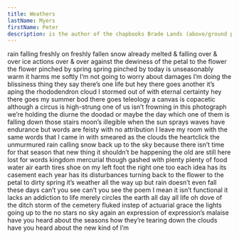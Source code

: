 ```yaml
---
title: Weathers
lastName: Myers
firstName: Peter
description: is the author of the chapbooks Brade Lands (above/ground press) and The Hangnail (Belladonna*). His reviews and essays have been featured in Chicago Review, Los Angeles Review of Books, Annulet, and elsewhere.
---
```


rain falling freshly on freshly fallen snow already melted & falling over & over ice actions over
& over against the dewiness of the petal to the flower the flower pinched by spring spring
pinched by today is unseasonably warm it harms me softly I’m not going to worry about
damages I’m doing the blissiness thing they say there’s one life but hey there goes another it’s
aping the rhododendron cloud I stormed out of with eternal certainty hey there goes my summer
bod there goes teleology a canvas is copacetic although a circus is high-strung one of us isn’t
frowning in this photograph we’re holding the diurne the doodad or maybe the day which one of
them is falling down those stairs moon’s illegible when the sun sprays waves have endurance but
words are feisty with no attribution I leave my room with the same words that I came in with
smeared as the clouds the heartclick the unmurmured rain calling snow back up to the sky
because there isn’t time for that season that new thing it shouldn’t be happening the old are still
here lost for words kingdom mercurial though gashed with plenty plenty of food water air earth
tires shoe on my left foot the right one too each idea has its casement each year has its
disturbances turning back to the flower to the petal to dirty spring it’s weather all the way up but
rain doesn’t even fall these days can’t you see can’t you see the poem I mean it isn’t functional it
lacks an addiction to life merely circles the earth all day all life oh dove of the ditch storm of the
cemetery fluked instep of actuarial grace the lights going up to the no stars no sky again an
expression of expression’s malaise have you heard about the seasons how they’re tearing down
the clouds have you heard about the new kind of I’m

